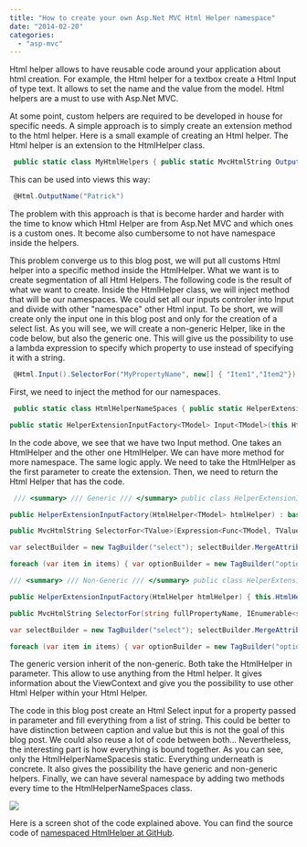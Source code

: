 ```yaml
---
title: "How to create your own Asp.Net MVC Html Helper namespace"
date: "2014-02-20"
categories: 
  - "asp-mvc"
---
```


Html helper allows to have reusable code around your application about html creation. For example, the Html helper for a textbox create a Html Input of type text. It allows to set the name and the value from the model. Html helpers are a must to use with Asp.Net MVC.

At some point, custom helpers are required to be developed in house for specific needs. A simple approach is to simply create an extension method to the html helper. Here is a small example of creating an Html helper. The Html helper is an extension to the HtmlHelper class.


```csharp
 public static class MyHtmlHelpers { public static MvcHtmlString OutputName(this HtmlHelper helper, string name) { return new MvcHtmlString(string.Format("<h1>{0}</h1>",name)); } } 
```

This can be used into views this way:


```csharp
 @Html.OutputName("Patrick") 
```

The problem with this approach is that is become harder and harder with the time to know which Html Helper are from Asp.Net MVC and which ones is a custom ones. It become also cumbersome to not have namespace inside the helpers.

This problem converge us to this blog post, we will put all customs Html helper into a specific method inside the HtmlHelper. What we want is to create segmentation of all Html Helpers. The following code is the result of what we want to create. Inside the HtmlHelper class, we will inject method that will be our namespaces. We could set all our inputs controler into Input and divide with other "namespace" other Html input. To be short, we will create only the input one in this blog post and only for the creation of a select list. As you will see, we will create a non-generic Helper, like in the code below, but also the generic one. This will give us the possibility to use a lambda expression to specify which property to use instead of specifying it with a string.


```csharp
 @Html.Input().SelectorFor("MyPropertyName", new[] { "Item1","Item2"}) @Html.Image()... //And so on. 
```

First, we need to inject the method for our namespaces.


```csharp
 public static class HtmlHelperNameSpaces { public static HelperExtensionInputFactory Input(this HtmlHelper helper) { return new HelperExtensionInputFactory(helper); }

public static HelperExtensionInputFactory<TModel> Input<TModel>(this HtmlHelper<TModel> helper) { return new HelperExtensionInputFactory<TModel>(helper); } } 
```

In the code above, we see that we have two Input method. One takes an HtmlHelper and the other one HtmlHelper. We can have more method for more namespace. The same logic apply. We need to take the HtmlHelper as the first parameter to create the extension. Then, we need to return the Html Helper that has the code.


```csharp
 /// <summary> /// Generic /// </summary> public class HelperExtensionInputFactory<TModel> : HelperExtensionInputFactory { private HtmlHelper<TModel> HtmlHelper { get; set; }

public HelperExtensionInputFactory(HtmlHelper<TModel> htmlHelper) : base(htmlHelper) { HtmlHelper = htmlHelper; }

public MvcHtmlString SelectorFor<TValue>(Expression<Func<TModel, TValue>> property, IEnumerable<string> items) { var meta = ModelMetadata.FromLambdaExpression(property, this.HtmlHelper.ViewData); string fullPropertyName = HtmlHelper.ViewContext.ViewData.TemplateInfo.GetFullHtmlFieldName(ExpressionHelper.GetExpressionText(property));

var selectBuilder = new TagBuilder("select"); selectBuilder.MergeAttribute("name", fullPropertyName); selectBuilder.MergeAttribute("id", fullPropertyName); selectBuilder.MergeAttribute("class", "selector");

foreach (var item in items) { var optionBuilder = new TagBuilder("option"); optionBuilder.MergeAttribute("value", item); optionBuilder.SetInnerText(item); selectBuilder.InnerHtml += optionBuilder.ToString(); } return new MvcHtmlString(selectBuilder.ToString()); } }

/// <summary> /// Non-Generic /// </summary> public class HelperExtensionInputFactory { private HtmlHelper HtmlHelper { get; set; }

public HelperExtensionInputFactory(HtmlHelper htmlHelper) { this.HtmlHelper = htmlHelper; }

public MvcHtmlString SelectorFor(string fullPropertyName, IEnumerable<string> items) {

var selectBuilder = new TagBuilder("select"); selectBuilder.MergeAttribute("name", fullPropertyName); selectBuilder.MergeAttribute("id", fullPropertyName); selectBuilder.MergeAttribute("class", "selector");

foreach (var item in items) { var optionBuilder = new TagBuilder("option"); optionBuilder.MergeAttribute("value", item); optionBuilder.SetInnerText(item); selectBuilder.InnerHtml += optionBuilder.ToString(); } return new MvcHtmlString(selectBuilder.ToString()); } } 
```

The generic version inherit of the non-generic. Both take the HtmlHelper in parameter. This allow to use anything from the Html helper. It gives information about the ViewContext and give you the possibility to use other Html Helper within your Html Helper.

The code in this blog post create an Html Select input for a property passed in parameter and fill everything from a list of string. This could be better to have distinction between caption and value but this is not the goal of this blog post. We could also reuse a lot of code between both... Nevertheless, the interesting part is how everything is bound together. As you can see, only the HtmlHelperNameSpacesis static. Everything underneath is concrete. It also gives the possibility the have generic and non-generic helpers. Finally, we can have several namespace by adding two methods every time to the HtmlHelperNameSpaces class.

![](/images/blog/HtmlHelper-400x79.png)

Here is a screen shot of the code explained above. You can find the source code of [namespaced HtmlHelper at GitHub](https://github.com/MrDesjardins/HtmlHelperExamples).
